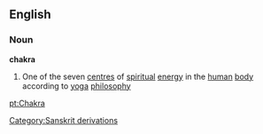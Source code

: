 ==English==
===Noun===
{{wikipedia}}
'''chakra'''
#One of the seven [[centre]]s of [[spiritual]] [[energy]] in the [[human]] [[body]] according to [[yoga]] [[philosophy]]
[[Category:Sanskrit derivations]]

[[pt:Chakra]]